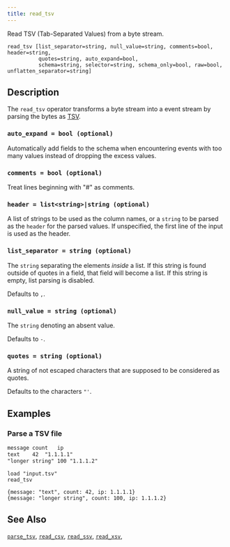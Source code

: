 ```yaml
---
title: read_tsv
---
```


Read TSV (Tab-Separated Values) from a byte stream.

```tql
read_tsv [list_separator=string, null_value=string, comments=bool, header=string,
          quotes=string, auto_expand=bool,
          schema=string, selector=string, schema_only=bool, raw=bool, unflatten_separator=string]
```

## Description

The `read_tsv` operator transforms a byte stream into a event stream by parsing
the bytes as [TSV](https://en.wikipedia.org/wiki/Tab-separated_values).

### `auto_expand = bool (optional)`

Automatically add fields to the schema when encountering events with too many
values instead of dropping the excess values.

### `comments = bool (optional)`

Treat lines beginning with "#" as comments.

### `header = list<string>|string (optional)`

A list of strings to be used as the column names, or a `string` to be parsed
as the `header` for the parsed values.
If unspecified, the first line of the input is used as the header.

### `list_separator = string (optional)`

The `string` separating the elements _inside_ a list. If this string is found
outside of quotes in a field, that field will become a list. If this string is
empty, list parsing is disabled.

Defaults to `,`.

### `null_value = string (optional)`

The `string` denoting an absent value.

Defaults to `-`.

### `quotes = string (optional)`

A string of not escaped characters that are supposed to be considered as quotes.

Defaults to the characters `"'`.


<ParsingOptions />

## Examples

### Parse a TSV file

```txt title="input.tsv"
message	count	ip
text	42	"1.1.1.1"
"longer string"	100	"1.1.1.2"
```

```tql
load "input.tsv"
read_tsv
```

```tql
{message: "text", count: 42, ip: 1.1.1.1}
{message: "longer string", count: 100, ip: 1.1.1.2}
```

## See Also

[`parse_tsv`](../functions/parse_tsv), [`read_csv`](read_csv),
[`read_ssv`](read_ssv), [`read_xsv`](read_xsv),
